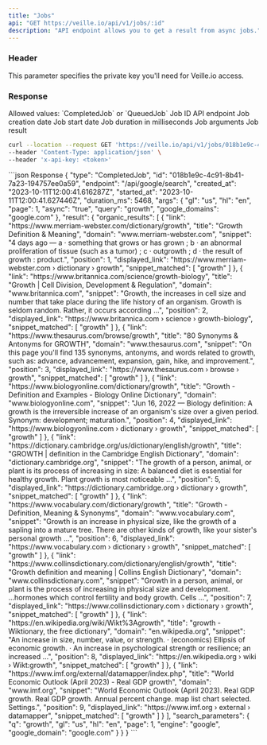 ```yaml
---
title: "Jobs"
api: "GET https://veille.io/api/v1/jobs/:id"
description: "API endpoint allows you to get a result from async jobs."
---
```


### Header

<ParamField header="x-api-key" type="string" required={true}>
    This parameter specifies the private key you'll need for Veille.io access.
</ParamField>

### Response

<ResponseField type="object">
    <ResponseField name="type" type="string">
        Allowed values: `CompletedJob` or `QueuedJob`
    </ResponseField>
    <ResponseField name="id" type="string">
        Job ID
    </ResponseField>
    <ResponseField name="endpoint" type="string">
        API endpoint
    </ResponseField>
    <ResponseField name="created_at" type="string">
        Job creation date
    </ResponseField>
    <ResponseField name="started_at" type="string">
        Job start date
    </ResponseField>
    <ResponseField name="duration_ms" type="number">
        Job duration in milliseconds
    </ResponseField>
    <ResponseField name="args" type="object">
        Job arguments
    </ResponseField>
    <ResponseField name="result" type="object">
        Job result
    </ResponseField>
</ResponseField>

<RequestExample>

```bash Example Request
curl --location --request GET 'https://veille.io/api/v1/jobs/018b1e9c-4c91-8b41-7a23-194757ee0a59' \
--header 'Content-Type: application/json' \
--header 'x-api-key: <token>'
```

</RequestExample>

<ResponseExample>
```json Response
{
    "type": "CompletedJob",
    "id": "018b1e9c-4c91-8b41-7a23-194757ee0a59",
    "endpoint": "/api/google/search",
    "created_at": "2023-10-11T12:00:41.616287Z",
    "started_at": "2023-10-11T12:00:41.627446Z",
    "duration_ms": 5468,
    "args": {
        "gl": "us",
        "hl": "en",
        "page": 1,
        "async": "true",
        "query": "growth",
        "google_domains": "google.com"
    },
    "result": {
        "organic_results": [
            {
                "link": "https://www.merriam-webster.com/dictionary/growth",
                "title": "Growth Definition & Meaning",
                "domain": "www.merriam-webster.com",
                "snippet": "4 days ago — a · something that grows or has grown ; b · an abnormal proliferation of tissue (such as a tumor) ; c · outgrowth ; d · the result of growth : product.",
                "position": 1,
                "displayed_link": "https://www.merriam-webster.com › dictionary › growth",
                "snippet_matched": [
                    "growth"
                ]
            },
            {
                "link": "https://www.britannica.com/science/growth-biology",
                "title": "Growth | Cell Division, Development & Regulation",
                "domain": "www.britannica.com",
                "snippet": "Growth, the increases in cell size and number that take place during the life history of an organism. Growth is seldom random. Rather, it occurs according ...",
                "position": 2,
                "displayed_link": "https://www.britannica.com › science › growth-biology",
                "snippet_matched": [
                    "growth"
                ]
            },
            {
                "link": "https://www.thesaurus.com/browse/growth",
                "title": "80 Synonyms & Antonyms for GROWTH",
                "domain": "www.thesaurus.com",
                "snippet": "On this page you'll find 135 synonyms, antonyms, and words related to growth, such as: advance, advancement, expansion, gain, hike, and improvement.",
                "position": 3,
                "displayed_link": "https://www.thesaurus.com › browse › growth",
                "snippet_matched": [
                    "growth"
                ]
            },
            {
                "link": "https://www.biologyonline.com/dictionary/growth",
                "title": "Growth - Definition and Examples - Biology Online Dictionary",
                "domain": "www.biologyonline.com",
                "snippet": "Jun 16, 2022 — Biology definition: A growth is the irreversible increase of an organism's size over a given period. Synonym: development; maturation.",
                "position": 4,
                "displayed_link": "https://www.biologyonline.com › dictionary › growth",
                "snippet_matched": [
                    "growth"
                ]
            },
            {
                "link": "https://dictionary.cambridge.org/us/dictionary/english/growth",
                "title": "GROWTH | definition in the Cambridge English Dictionary",
                "domain": "dictionary.cambridge.org",
                "snippet": "The growth of a person, animal, or plant is its process of increasing in size: A balanced diet is essential for healthy growth. Plant growth is most noticeable ...",
                "position": 5,
                "displayed_link": "https://dictionary.cambridge.org › dictionary › growth",
                "snippet_matched": [
                    "growth"
                ]
            },
            {
                "link": "https://www.vocabulary.com/dictionary/growth",
                "title": "Growth - Definition, Meaning & Synonyms",
                "domain": "www.vocabulary.com",
                "snippet": "Growth is an increase in physical size, like the growth of a sapling into a mature tree. There are other kinds of growth, like your sister's personal growth ...",
                "position": 6,
                "displayed_link": "https://www.vocabulary.com › dictionary › growth",
                "snippet_matched": [
                    "growth"
                ]
            },
            {
                "link": "https://www.collinsdictionary.com/dictionary/english/growth",
                "title": "Growth definition and meaning | Collins English Dictionary",
                "domain": "www.collinsdictionary.com",
                "snippet": "Growth in a person, animal, or plant is the process of increasing in physical size and development. ...hormones which control fertility and body growth. Cells ...",
                "position": 7,
                "displayed_link": "https://www.collinsdictionary.com › dictionary › growth",
                "snippet_matched": [
                    "growth"
                ]
            },
            {
                "link": "https://en.wikipedia.org/wiki/Wikt%3Agrowth",
                "title": "growth - Wiktionary, the free dictionary",
                "domain": "en.wikipedia.org",
                "snippet": "An increase in size, number, value, or strength. · (economics) Ellipsis of economic growth. · An increase in psychological strength or resilience; an increased ...",
                "position": 8,
                "displayed_link": "https://en.wikipedia.org › wiki › Wikt:growth",
                "snippet_matched": [
                    "growth"
                ]
            },
            {
                "link": "https://www.imf.org/external/datamapper/index.php",
                "title": "World Economic Outlook (April 2023) - Real GDP growth",
                "domain": "www.imf.org",
                "snippet": "World Economic Outlook (April 2023). Real GDP growth. Real GDP growth. Annual percent change. map list chart selected. Settings.",
                "position": 9,
                "displayed_link": "https://www.imf.org › external › datamapper",
                "snippet_matched": [
                    "growth"
                ]
            }
        ],
        "search_parameters": {
            "q": "growth",
            "gl": "us",
            "hl": "en",
            "page": 1,
            "engine": "google",
            "google_domain": "google.com"
        }
    }
}
```
</ResponseExample>
